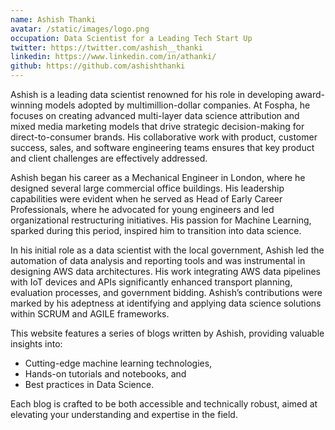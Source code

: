 ```yaml
---
name: Ashish Thanki
avatar: /static/images/logo.png
occupation: Data Scientist for a Leading Tech Start Up 
twitter: https://twitter.com/ashish__thanki
linkedin: https://www.linkedin.com/in/athanki/
github: https://github.com/ashishthanki
---
```


Ashish is a leading data scientist renowned for his role in developing award-winning models adopted by multimillion-dollar companies. At Fospha, he focuses on creating advanced multi-layer data science attribution and mixed media marketing models that drive strategic decision-making for direct-to-consumer brands. His collaborative work with product, customer success, sales, and software engineering teams ensures that key product and client challenges are effectively addressed.

Ashish began his career as a Mechanical Engineer in London, where he designed several large commercial office buildings. His leadership capabilities were evident when he served as Head of Early Career Professionals, where he advocated for young engineers and led organizational restructuring initiatives. His passion for Machine Learning, sparked during this period, inspired him to transition into data science.

In his initial role as a data scientist with the local government, Ashish led the automation of data analysis and reporting tools and was instrumental in designing AWS data architectures. His work integrating AWS data pipelines with IoT devices and APIs significantly enhanced transport planning, evaluation processes, and government bidding. Ashish’s contributions were marked by his adeptness at identifying and applying data science solutions within SCRUM and AGILE frameworks.

This website features a series of blogs written by Ashish, providing valuable insights into:

- Cutting-edge machine learning technologies,
- Hands-on tutorials and notebooks, and
- Best practices in Data Science.

Each blog is crafted to be both accessible and technically robust, aimed at elevating your understanding and expertise in the field.